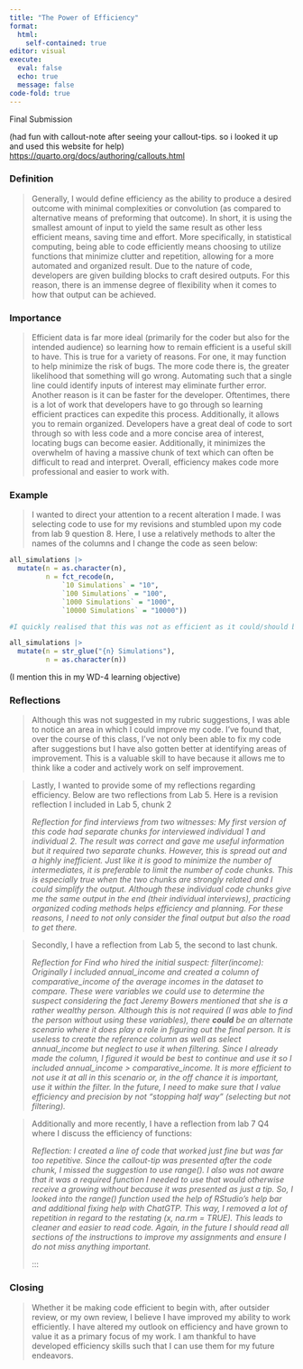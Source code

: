 ```yaml
---
title: "The Power of Efficiency"
format: 
  html: 
    self-contained: true
editor: visual
execute: 
  eval: false
  echo: true
  message: false
code-fold: true
---
```


Final Submission

(had fun with callout-note after seeing your callout-tips. so i looked it up and used this website for help) <https://quarto.org/docs/authoring/callouts.html>

### Definition

> Generally, I would define efficiency as the ability to produce a desired outcome with minimal complexities or convolution (as compared to alternative means of preforming that outcome). In short, it is using the smallest amount of input to yield the same result as other less efficient means, saving time and effort. More specifically, in statistical computing, being able to code efficiently means choosing to utilize functions that minimize clutter and repetition, allowing for a more automated and organized result. Due to the nature of code, developers are given building blocks to craft desired outputs. For this reason, there is an immense degree of flexibility when it comes to how that output can be achieved. 

### Importance

> Efficient data is far more ideal (primarily for the coder but also for the intended audience) so learning how to remain efficient is a useful skill to have. This is true for a variety of reasons. For one, it may function to help minimize the risk of bugs. The more code there is, the greater likelihood that something will go wrong. Automating such that a single line could identify inputs of interest may eliminate further error. Another reason is it can be faster for the developer. Oftentimes, there is a lot of work that developers have to go through so learning efficient practices can expedite this process. Additionally, it allows you to remain organized. Developers have a great deal of code to sort through so with less code and a more concise area of interest, locating bugs can become easier. Additionally, it minimizes the overwhelm of having a massive chunk of text which can often be difficult to read and interpret. Overall, efficiency makes code more professional and easier to work with. 

### Example

> I wanted to direct your attention to a recent alteration I made. I was selecting code to use for my revisions and stumbled upon my code from lab 9 question 8. Here, I use a relatively methods to alter the names of the columns and I change the code as seen below:

```r
all_simulations |>
  mutate(n = as.character(n), 
         n = fct_recode(n, 
             `10 Simulations` = "10", 
             `100 Simulations` = "100", 
             `1000 Simulations` = "1000", 
             `10000 Simulations` = "10000"))

#I quickly realised that this was not as efficient as it could/should be. I loaded in the stringr package and altered the code such that it added " Simulations" to the end. 

all_simulations |>
  mutate(n = str_glue("{n} Simulations"),
         n = as.character(n))

```

(I mention this in my WD-4 learning objective)

### Reflections

> Although this was not suggested in my rubric suggestions, I was able to notice an area in which I could improve my code. I’ve found that, over the course of this class, I’ve not only been able to fix my code after suggestions but I have also gotten better at identifying areas of improvement. This is a valuable skill to have because it allows me to think like a coder and actively work on self improvement. 

> Lastly, I wanted to provide some of my reflections regarding efficiency. Below are two reflections from Lab 5. Here is a revision reflection I included in Lab 5, chunk 2
>
> ::: callout-note
> *Reflection for find interviews from two witnesses: My first version of this code had separate chunks for interviewed individual 1 and individual 2. The result was correct and gave me useful information but it required two separate chunks. However, this is spread out and a highly inefficient. Just like it is good to minimize the number of intermediates, it is preferable to limit the number of code chunks. This is especially true when the two chunks are strongly related and I could simplify the output. Although these individual code chunks give me the same output in the end (their individual interviews), practicing organized coding methods helps efficiency and planning. For these reasons, I need to not only consider the final output but also the road to get there.*
> :::

> Secondly, I have a reflection from Lab 5, the second to last chunk. 
>
> ::: callout-note
> *Reflection for Find who hired the initial suspect:* *filter(income): Originally I included annual_income and created a column of comparative_income of the average incomes in the dataset to compare. These were variables we could use to determine the suspect considering the fact Jeremy Bowers mentioned that she is a rather wealthy person. Although this is not required (I was able to find the person without using these variables), there **could*** *be an alternate scenario where it does play a role in figuring out the final person. It is useless to create the reference column as well as select annual_income but neglect to use it when filtering. Since I already made the column, I figured it would be best to continue and use it so I included annual_income \> comparative_income. It is more efficient to not use it at all in this scenario or, in the off chance it is important, use it within the filter. In the future, I need to make sure that I value efficiency and precision by not “stopping half way” (selecting but not filtering).*
> :::

> Additionally and more recently, I have a reflection from lab 7 Q4 where I discuss the efficiency of functions: 
>
> > ::: callout-note
> > :::
>
> *Reflection: I created a line of code that worked just fine but was far too repetitive. Since the callout-tip was presented after the code chunk, I missed the suggestion to use range(). I also was not aware that it was a required function I needed to use that would otherwise receive a growing without because it was presented as just a tip. So, I looked into the range() function used the help of RStudio’s help bar and additional fixing help with ChatGTP. This way, I removed a lot of repetition in regard to the restating (x, na.rm = TRUE). This leads to cleaner and easier to read code. Again, in the future I should read all sections of the instructions to improve my assignments and ensure I do not miss anything important.*
>
> :::

### Closing

> Whether it be making code efficient to begin with, after outsider review, or my own review, I believe I have improved my ability to work efficiently. I have altered my outlook on efficiency and have grown to value it as a primary focus of my work. I am thankful to have developed efficiency skills such that I can use them for my future endeavors.
